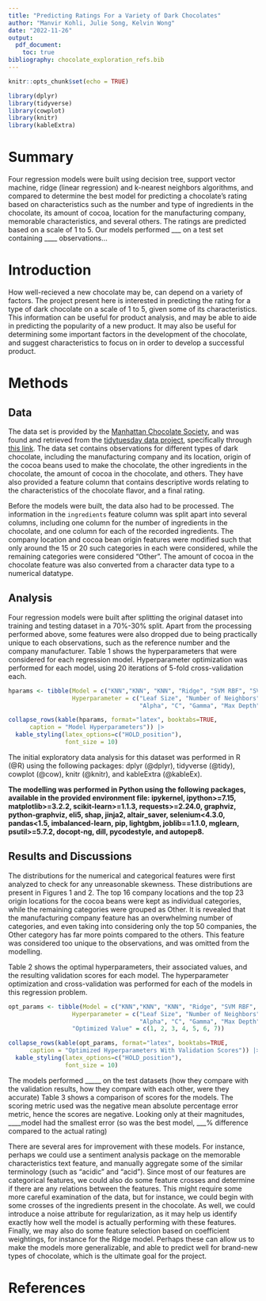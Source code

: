```yaml
---
title: "Predicting Ratings For a Variety of Dark Chocolates"
author: "Manvir Kohli, Julie Song, Kelvin Wong"
date: "2022-11-26"
output: 
  pdf_document:
    toc: true
bibliography: chocolate_exploration_refs.bib
---
```


```r
knitr::opts_chunk$set(echo = TRUE)
```

```r
library(dplyr)
library(tidyverse)
library(cowplot)
library(knitr)
library(kableExtra)
```

# Summary

Four regression models were built using decision tree, support vector machine, ridge (linear regression) and k-nearest neighbors algorithms, and compared to determine the best model for predicting a chocolate's rating based on characteristics such as the number and type of ingredients in the chocolate, its amount of cocoa, location for the manufacturing company, memorable characteristics, and several others. The ratings are predicted based on a scale of 1 to 5. Our models performed ___ on a test set containing ____ observations...

# Introduction
How well-recieved a new chocolate may be, can depend on a variety of factors. The project present here is interested in predicting the rating for a type of dark chocolate on a scale of 1 to 5, given some of its characteristics. 
This information can be useful for product analysis, and may be able to aide in predicting the popularity of a new product. It may also be useful for determining some important factors in the development of the chocolate, and suggest characteristics to focus on in order to develop a successful product.

# Methods
## Data
The data set is provided by the [Manhattan Chocolate Society](http://flavorsofcacao.com/chocolate_database.html), and was found and retrieved from the [tidytuesday data project](https://github.com/rfordatascience/tidytuesday), specifically through [this link](https://github.com/rfordatascience/tidytuesday/blob/master/data/2022/2022-01-18/readme.md). The data set contains observations for different types of dark chocolate, including the manufacturing company and its location, origin of the cocoa beans used to make the chocolate, the other ingredients in the chocolate, the amount of cocoa in the chocolate, and others. They have also provided a feature column that contains descriptive words relating to the characteristics of the chocolate flavor, and a final rating.

Before the models were built, the data also had to be processed. The information in the `ingredients` feature column was split apart into several columns, including one column for the number of ingredients in the chocolate, and one column for each of the recorded ingredients. The company location and cocoa bean origin features were modified such that only around the 15 or 20 such categories in each were considered, while the remaining categories were considered "Other". The amount of cocoa in the chocolate feature was also converted from a character data type to a numerical datatype.

## Analysis
Four regression models were built after splitting the original dataset into training and testing dataset in a 70%-30% split. Apart from the processing performed above, some features were also dropped due to being practically unique to each observations, such as the reference number and the company manufacturer. 
Table 1 shows the hyperparameters that were considered for each regression model. Hyperparameter optimization was performed for each model, using 20 iterations of 5-fold cross-validation each.

```r
hparams <- tibble(Model = c("KNN","KNN", "KNN", "Ridge", "SVM RBF", "SVM RBF", "Decision Tree"),
                  Hyperparameter = c("Leaf Size", "Number of Neighbors", "Weights",
                                     "Alpha", "C", "Gamma", "Max Depth"))

collapse_rows(kable(hparams, format="latex", booktabs=TRUE,
      caption = "Model Hyperparameters")) |>
  kable_styling(latex_options=c("HOLD_position"),
                font_size = 10)

```
The initial exploratory data analysis for this dataset was performed in R (@R) using the following packages: dplyr (@dplyr), tidyverse (@tidy), cowplot (@cow), knitr (@knitr), and kableExtra (@kableEx).

**The modelling was performed in Python using the following packages, available in the provided environment file: ipykernel, ipython>=7.15, matplotlib>=3.2.2, scikit-learn>=1.1.3, requests>=2.24.0, graphviz, python-graphviz, eli5, shap, jinja2, altair_saver, selenium<4.3.0, pandas<1.5, imbalanced-learn, pip, lightgbm, joblib==1.1.0, mglearn, psutil>=5.7.2, docopt-ng, dill, pycodestyle, and autopep8.**

## Results and Discussions
The distributions for the numerical and categorical features were first analyzed to check for any unreasonable skewness. These distributions are present in Figures 1 and 2. The top 16 company locations and the top 23 origin locations for the cocoa beans were kept as individual categories, while the remaining categories were grouped as Other. It is revealed that the manufacturing company feature has an overwhelming number of categories, and even taking into considering only the top 50 companies, the Other category has far more points compared to the others. This feature was considered too unique to the observations, and was omitted from the modelling. 

<insert the figures here>

Table 2 shows the optimal hyperparameters, their associated values, and the resulting validation scores for each model. The hyperparameter optimization and cross-validation was performed for each of the models in this regression problem. **<comment about how well/not well the models performed>**

```r
opt_params <- tibble(Model = c("KNN","KNN", "KNN", "Ridge", "SVM RBF", "SVM RBF", "Decision Tree"),
                  Hyperparameter = c("Leaf Size", "Number of Neighbors", "Weights",
                                     "Alpha", "C", "Gamma", "Max Depth"),
                  "Optimized Value" = c(1, 2, 3, 4, 5, 6, 7))

collapse_rows(kable(opt_params, format="latex", booktabs=TRUE,
      caption = "Optimized Hyperparameters With Validation Scores")) |>
  kable_styling(latex_options=c("HOLD_position"),
                font_size = 10)
```

The models performed _____ on the test datasets (how they compare with the validation results, how they compare with each other, were they accurate)
Table 3 shows a comparison of scores for the models. The scoring metric used was the negative mean absolute percentage error metric, hence the scores are negative. Looking only at their magnitudes, ____model had the smallest error (so was the best model, ___% difference compared to the actual rating)


There are several ares for improvement with these models. For instance, perhaps we could use a sentiment analysis package on the memorable characteristics text feature, and manually aggregate some of the similar terminology (such as "acidic" and "acid"). Since most of our features are categorical features, we could also do some feature crosses and determine if there are any relations between the features. This might require some more careful examination of the data, but for instance, we could begin with some crosses of the ingredients present in the chocolate. As well, we could introduce a noise attribute for regularization, as it may help us identify exactly how well the model is actually performing with these features. Finally, we may also do some feature selection based on coefficient weightings, for instance for the Ridge model. Perhaps these can allow us to make the models more generalizable, and able to predict well for brand-new types of chocolate, which is the ultimate goal for the project. 

# References







